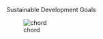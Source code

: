 Sustainable Development Goals



![chord](https://github.com/vincentmanz/chord_graph_SDGs/blob/master/chord_v1.png)
